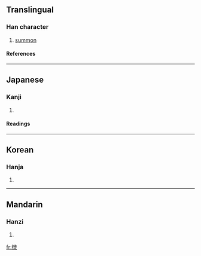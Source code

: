 {{see|徵}}

==Translingual==
===Han character===
{{Han char|rn=60|rad=彳|as=11|sn=14|four=|canj=竹人山土大 (HOUGK), X竹人山土 (XHOUG)}}
# [[summon]]
====References====
{{Han ref|kx=0370.401|dkj=10238|dj=0697.250|hdz=20840.070|uh=5FB4|ud=24500}}
----
==Japanese==
===Kanji===
{{ja-kanji|grade=c|rs=彳11}}
# {{defn|Japanese}} 
====Readings====
{{ja-readings|on=[[ちょう]] (chō), [[ち]] (chi)|kun=[[しるし]] (shirushi), [[めす]] (mesu)}}
----
==Korean==
===Hanja===
{{ko-hanja|hangeul=[[징]], [[치]]|eumhun=|rv=jing, chi|mr=ching, ch'i|y=cing, chi}}
# {{defn|Korean}}
----
==Mandarin==
===Hanzi===
{{cmn-hanzi|pin=[[zhēng]] (zheng1), [[zhǐ]] (zhi3)|wg=cheng<sup>1</sup>, chih<sup>3</sup>}}
# {{defn|Mandarin}}

[[fr:徴]]